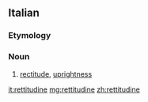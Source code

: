 ==Italian==

===Etymology===
{{suffix|retto|itudine|lang=it}}

===Noun===
{{it-noun|rettitudin|f|e|i}}

# [[rectitude]], [[uprightness]]

[[it:rettitudine]]
[[mg:rettitudine]]
[[zh:rettitudine]]